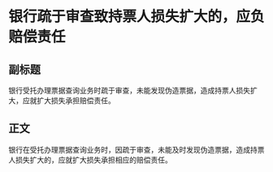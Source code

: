 # 银行疏于审查致持票人损失扩大的，应负赔偿责任
## 副标题
银行受托办理票据查询业务时疏于审查，未能发现伪造票据，造成持票人损失扩大，应就扩大损失承担赔偿责任。
## 正文
银行在受托办理票据查询业务时，因疏于审查，未能及时发现伪造票据，造成持票人损失扩大的，应就扩大损失承担相应的赔偿责任。